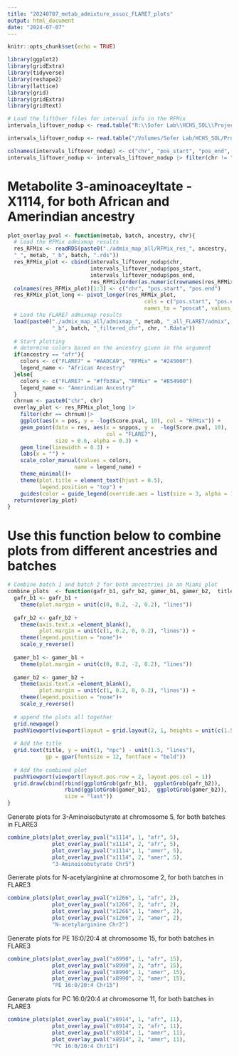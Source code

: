 ```yaml
---
title: "20240707_metab_admixture_assoc_FLARE7_plots"
output: html_document
date: "2024-07-07"
---
```


```r
knitr::opts_chunk$set(echo = TRUE)
```

```r
library(ggplot2)
library(gridExtra)
library(tidyverse)
library(reshape2)
library(lattice)
library(grid)
library(gridExtra)
library(gridtext)
```

```r
# Load the liftOver files for interval info in the RFMix
intervals_liftover_nodup <- read.table("R:\\Sofer Lab\\HCHS_SOL\\Projects\\2023_local_ancestry_comparison_sol\\Data\\intervals_37-38.bed")

intervals_liftover_nodup <- read.table("/Volumes/Sofer Lab/HCHS_SOL/Projects/2023_local_ancestry_comparison_sol/Data/intervals_37-38.bed")

colnames(intervals_liftover_nodup) <- c("chr", "pos_start", "pos_end", "snpid") 
intervals_liftover_nodup <- intervals_liftover_nodup |> filter(chr != "chrX") # 14753 mapped blocks

```


# Metabolite 3-aminoaceyltate - X1114, for both African and Amerindian ancestry
```r
plot_overlay_pval <- function(metab, batch, ancestry, chr){
  # Load the RFMix admixmap results 
  res_RFMix <- readRDS(paste0("./admix_map_all/RFMix_res_", ancestry,
  "_", metab, "_b", batch, ".rds"))
  res_RFMix_plot <- cbind(intervals_liftover_nodup$chr, 
                          intervals_liftover_nodup$pos_start,
                          intervals_liftover_nodup$pos_end,
                          res_RFMix[order(as.numeric(rownames(res_RFMix))),])
  colnames(res_RFMix_plot)[1:3] <- c("chr", "pos.start", "pos.end")
  res_RFMix_plot_long <- pivot_longer(res_RFMix_plot, 
                                           cols = c("pos.start", "pos.end"), 
                                           names_to = "poscat", values_to = "pos")
  # Load the FLARE7 admixmap results
  load(paste0("./admix_map_all/admixmap_", metab, "_all_FLARE7/admix", ancestry,
              "_b", batch, "_filtered_chr", chr, ".Rdata"))
  
  # Start plotting
  # determine colors based on the ancestry given in the argument
  if(ancestry == "afr"){
    colors <- c("FLARE7" = "#AADCA9", "RFMix" = "#24500F")
    legend_name <- "African Ancestry"
  }else{
    colors <- c("FLARE7" = "#ffb38a", "RFMix" = "#854900")
    legend_name <- "Amerindian Ancestry"
  }
  chrnum <- paste0("chr", chr)
  overlay_plot <- res_RFMix_plot_long |>
    filter(chr == chrnum)|> 
    ggplot(aes(x = pos, y = -log(Score.pval, 10), col = "RFMix")) +
    geom_point(data = res, aes(x = snppos, y =  -log(Score.pval, 10), 
                               col = "FLARE7"), 
               size = 0.6, alpha = 0.3) +
    geom_line(linewidth = 0.3) +
    labs(x = "") +
    scale_color_manual(values = colors,
                     name = legend_name) +
    theme_minimal()+
    theme(plot.title = element_text(hjust = 0.5),
          legend.position = "top") +
    guides(color = guide_legend(override.aes = list(size = 3, alpha = 1))) 
  return(overlay_plot)
}
```

# Use this function below to combine plots from different ancestries and batches
```r
# Combine batch 1 and batch 2 for both ancestries in an Miami plot
combine_plots  <- function(gafr_b1, gafr_b2, gamer_b1, gamer_b2,  title){
  gafr_b1 <- gafr_b1 + 
    theme(plot.margin = unit(c(0, 0.2, -2, 0.2), "lines"))
  
  gafr_b2 <- gafr_b2 + 
    theme(axis.text.x =element_blank(),
          plot.margin = unit(c(1, 0.2, 0, 0.2), "lines")) +
    theme(legend.position = "none")+
    scale_y_reverse()
  
  gamer_b1 <- gamer_b1 + 
    theme(plot.margin = unit(c(0, 0.2, -2, 0.2), "lines"))
  
  gamer_b2 <- gamer_b2 + 
    theme(axis.text.x =element_blank(),
          plot.margin = unit(c(1, 0.2, 0, 0.2), "lines")) +
    theme(legend.position = "none")+
    scale_y_reverse()
  
  # append the plots all together 
  grid.newpage()
  pushViewport(viewport(layout = grid.layout(2, 1, heights = unit(c(1.5, 8.5), "null"))))
  
  # Add the title
  grid.text(title, y = unit(1, "npc") - unit(1.5, "lines"), 
            gp = gpar(fontsize = 12, fontface = "bold"))
  
  # Add the combined plot
  pushViewport(viewport(layout.pos.row = 2, layout.pos.col = 1))
  grid.draw(cbind(rbind(ggplotGrob(gafr_b1),  ggplotGrob(gafr_b2)), 
                  rbind(ggplotGrob(gamer_b1),  ggplotGrob(gamer_b2)), 
                  size = "last"))
}
```

Generate plots for 3-Aminoisobutyrate at chromosome 5, for both batches in FLARE3
```r
combine_plots(plot_overlay_pval("x1114", 1, "afr", 5), 
              plot_overlay_pval("x1114", 2, "afr", 5),
              plot_overlay_pval("x1114", 1, "amer", 5),
              plot_overlay_pval("x1114", 2, "amer", 5),
              "3-Aminoisobutyrate Chr5")
```

Generate plots for N-acetylarginine at chromosome 2, for both batches in FLARE3
```r
combine_plots(plot_overlay_pval("x1266", 1, "afr", 2), 
              plot_overlay_pval("x1266", 2, "afr", 2),
              plot_overlay_pval("x1266", 1, "amer", 2),
              plot_overlay_pval("x1266", 2, "amer", 2),
              "N-acetylarginine Chr2")
```

Generate plots for PE 16:0/20:4 at chromosome 15, for both batches in FLARE3
```r
combine_plots(plot_overlay_pval("x8990", 1, "afr", 15), 
              plot_overlay_pval("x8990", 2, "afr", 15),
              plot_overlay_pval("x8990", 1, "amer", 15),
              plot_overlay_pval("x8990", 2, "amer", 15),
              "PE 16:0/20:4 Chr15")
```

Generate plots for PC 16:0/20:4 at chromosome 11, for both batches in FLARE3
```r
combine_plots(plot_overlay_pval("x8914", 1, "afr", 11), 
              plot_overlay_pval("x8914", 2, "afr", 11),
              plot_overlay_pval("x8914", 1, "amer", 11),
              plot_overlay_pval("x8914", 2, "amer", 11),
              "PC 16:0/20:4 Chr11")
```



